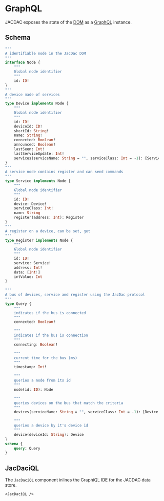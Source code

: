
# GraphQL

JACDAC exposes the state of the [DOM](/clients/web/dom) as a [GraphQL](https://graphql.org/) instance.

<JacDaciQL />

## Schema

```graphql
"""
A identifiable node in the JacDac DOM
"""
interface Node {
    """
    Global node identifier
    """
    id: ID!
}
"""
A device made of services
"""
type Device implements Node {
    """
    Global node identifier
    """
    id: ID!
    deviceId: ID!
    shortId: String!
    name: String!
    connected: Boolean!
    announced: Boolean!
    lastSeen: Int!
    lastServiceUpdate: Int!
    services(serviceName: String = "", serviceClass: Int = -1): [Service!]!
}
"""
A service node contains register and can send commands
"""
type Service implements Node {
    """
    Global node identifier
    """
    id: ID!
    device: Device!
    serviceClass: Int!
    name: String
    register(address: Int): Register
}
"""
A register on a device, can be set, get
"""
type Register implements Node {
    """
    Global node identifier
    """
    id: ID!
    service: Service!
    address: Int!
    data: [Int!]
    intValue: Int
}

"""
A bus of devices, service and register using the JacDac protocol
"""
type Query {
    """
    indicates if the bus is connected
    """
    connected: Boolean!

    """
    indicates if the bus is connection
    """
    connecting: Boolean!

    """
    current time for the bus (ms)
    """
    timestamp: Int!

    """
    queries a node from its id
    """
    node(id: ID): Node

    """
    queries devices on the bus that match the criteria
    """
    devices(serviceName: String = "", serviceClass: Int = -1): [Device!]!

    """
    queries a device by it's device id
    """
    device(deviceId: String): Device
}
schema {
    query: Query
}
```

## JacDaciQL

The ``JacDaciQL`` component inlines the GraphiQL IDE for the JACDAC data store.

```tsx
<JacDaciQL />
```
